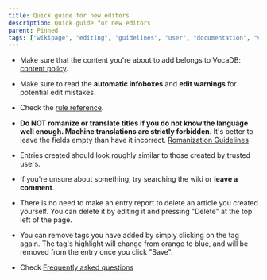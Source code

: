 ---
title: Quick guide for new editors
description: Quick guide for new editors
parent: Pinned
tags: ["wikipage", "editing", "guidelines", "user", "documentation", "vocadb"]
---

- Make sure that the content you're about to add belongs to VocaDB:  [content policy](/docs/other-guidelines/content-policy).

- Make sure to read the **automatic infoboxes** and **edit warnings** for potential edit mistakes. 

- Check the [rule reference](docs/pinned/rule-reference).

- **Do NOT romanize or translate titles if you do not know the language well enough. Machine translations are strictly forbidden**. It's better to leave the fields empty than have it incorrect. [Romanization Guidelines](/docs/other-guidelines/romanization-guidelines)

- Entries created should look roughly similar to those created by trusted users.

- If you're unsure about something, try searching the wiki or **leave a comment**.

- There is no need to make an entry report to delete an article you created yourself. You can delete it by editing it and pressing "Delete" at the top left of the page.

- You can remove tags you have added by simply clicking on the tag again. The tag's highlight will change from orange to blue, and will be removed from the entry once you click "Save".

- Check [Frequently asked questions](/docs/pinned/vocadb-editing-faq)